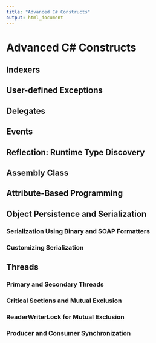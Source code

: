 ```yaml
---
title: "Advanced C# Constructs"
output: html_document
---
```

# Advanced C# Constructs

## Indexers
## User-defined Exceptions
## Delegates 
## Events
## Reflection: Runtime Type Discovery 
## Assembly Class 
## Attribute-Based Programming 
## Object Persistence and Serialization 
### Serialization Using Binary and SOAP Formatters
### Customizing Serialization 
## Threads 
### Primary and Secondary Threads
### Critical Sections and Mutual Exclusion
### ReaderWriterLock for Mutual Exclusion 
### Producer and Consumer Synchronization 